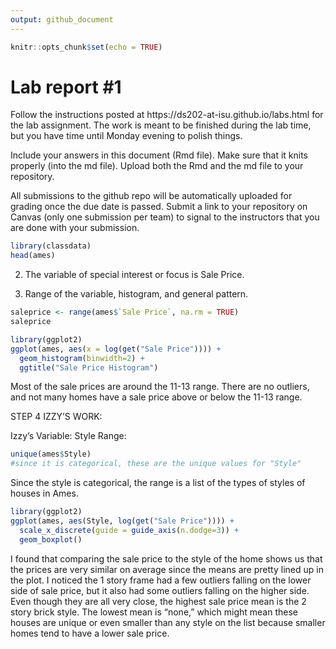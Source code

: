 ```yaml
---
output: github_document
---
```


<!-- README.md is generated from README.Rmd. Please edit the README.Rmd file -->


```r
knitr::opts_chunk$set(echo = TRUE)
```

# Lab report #1

Follow the instructions posted at https://ds202-at-isu.github.io/labs.html for the lab assignment. The work is meant to be finished during the lab time, but you have time until Monday evening to polish things.

Include your answers in this document (Rmd file). Make sure that it knits properly (into the md file). Upload both the Rmd and the md file to your repository.  

All submissions to the github repo will be automatically uploaded for grading once the due date is passed.
Submit a link to your repository on Canvas (only one submission per team) to signal to the instructors that you are done with your submission.

```r
library(classdata)
head(ames)
```

2. The variable of special interest or focus is Sale Price.

3. Range of the variable, histogram, and general pattern.


```r

saleprice <- range(ames$`Sale Price`, na.rm = TRUE)
saleprice
```


```r
library(ggplot2)
ggplot(ames, aes(x = log(get("Sale Price")))) + 
  geom_histogram(binwidth=2) +
  ggtitle("Sale Price Histogram")


```
Most of the sale prices are around the 11-13 range. There are no outliers, and not many homes have a sale price above or below the 11-13 range.




STEP 4 IZZY'S WORK:

Izzy's Variable: Style
Range:
```r

unique(ames$Style)
#since it is categorical, these are the unique values for "Style"

```
Since the style is categorical, the range is a list of the types of styles of houses in Ames.

```r
library(ggplot2)
ggplot(ames, aes(Style, log(get("Sale Price")))) +
  scale_x_discrete(guide = guide_axis(n.dodge=3)) +
  geom_boxplot()

```
I found that comparing the sale price to the style of the home shows us that the prices are very similar on average since the means are pretty lined up in the plot. I noticed the 1 story frame had a few outliers falling on the lower side of sale price, but it also had some outliers falling on the higher side. Even though they are all very close, the highest sale price mean is the 2 story brick style. The lowest mean is "none," which might mean these houses are unique or even smaller than any style on the list because smaller homes tend to have a lower sale price.

